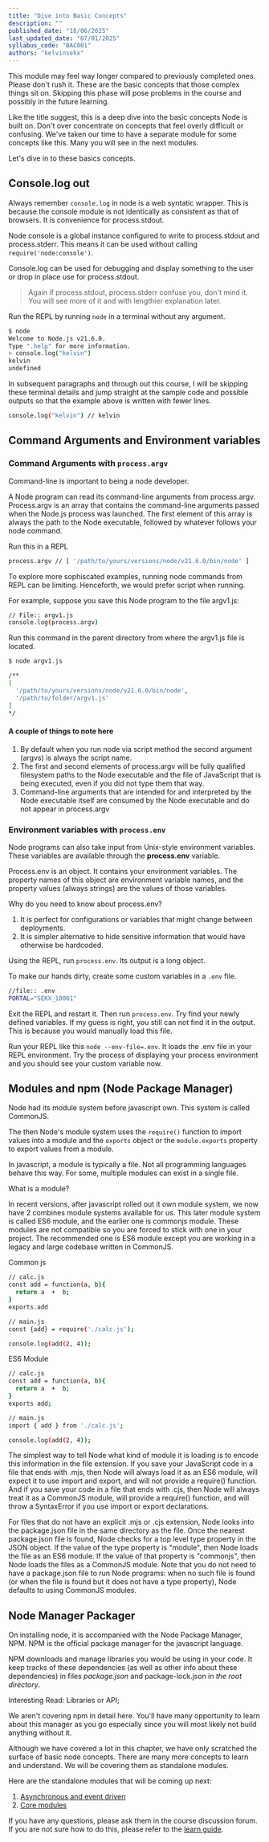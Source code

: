 ```yaml
---
title: "Dive into Basic Concepts"
description: ""
published_date: "18/06/2025"
last_updated_date: "07/01/2025"
syllabus_code: "BAC001"
authors: "kelvinsekx"
---
```


This module may feel way longer compared to previously completed ones. Please don't rush it. These are the basic concepts that those complex things sit on. Skipping this phase will pose problems in the course and possibly in the future learning.

Like the title suggest, this is a deep dive into the basic concepts Node is built on. Don't over concentrate on concepts that feel overly difficult or confusing. We've taken our time to have a separate module for some concepts like this. Many you will see in the next modules.

Let's dive in to these basics concepts.

## Console.log out

Always remember `console.log` in node is a web syntatic wrapper. This is because the console module is not identically as consistent as that of browsers. It is convenience for process.stdout.

Node console is a global instance configured to write to process.stdout and process.stderr. This means it can be used without calling `require('node:console')`.

Console.log can be used for debugging and display something to the user or drop in place use for process.stdout.

> Again if process.stdout, process.stderr confuse you, don't mind it. You will see more of it and with lengthier explanation later.

Run the REPL by running `node` in a terminal without any argument.

```bash
$ node
Welcome to Node.js v21.6.0.
Type ".help" for more information.
> console.log("kelvin")
kelvin
undefined
```

In subsequent paragraphs and through out this course, I will be skipping these terminal details and jump straight at the sample code and possible outputs so that the example above is written with fewer lines.

```bash
console.log("kelvin") // kelvin
```

## Command Arguments and Environment variables

### Command Arguments with `process.argv`

Command-line is important to being a node developer.

A Node program can read its command-line arguments from process.argv.
Process.argv is an array that contains the command-line arguments passed when the Node.js process was launched. The first element of this array is always the path to the Node executable, followed by whatever follows your node command.

Run this in a REPL

```bash
process.argv // [ '/path/to/yours/versions/node/v21.6.0/bin/node' ]
```

To explore more sophiscated examples, running node commands from REPL can be limiting. Henceforth, we would prefer script when running.

For example, suppose you save this Node program to the file argv1.js:

```bash
// File:: argv1.js
console.log(process.argv)
```

Run this command in the parent directory from where the argv1.js file is located.

```bash
$ node argv1.js

/**
[
  '/path/to/yours/versions/node/v21.6.0/bin/node',
  '/path/to/folder/argv1.js'
]
*/
```

#### A couple of things to note here

1. By default when you run node via script method the second argument (argvs) is always the script name.
2. The first and second elements of process.argv will be fully qualified filesystem paths to the Node executable and the file of JavaScript that is being executed, even if you did not type them that way.
3. Command-line arguments that are intended for and interpreted by the Node executable itself are consumed by the Node executable and do not appear in process.argv

### Environment variables with `process.env`

Node programs can also take input from Unix-style environment variables. These variables are available through the **process.env** variable.

Process.env is an object. It contains your environment variables. The property names of this object are environment variable names, and the property values (always strings) are the values of those variables.

Why do you need to know about process.env?

1. It is perfect for configurations or variables that might change between deployments.
2. It is simpler alternative to hide sensitive information that would have otherwise be hardcoded.

Using the REPL, run `process.env`. Its output is a long object.

To make our hands dirty, create some custom variables in a `.env` file.

```bash
//file:: .env
PORTAL="SEKX_10001"
```

Exit the REPL and restart it. Then run `process.env`. Try find your newly defined variables. If my guess is right, you still can not find it in the output. This is because you would manually load this file.

Run your REPL like this `node --env-file=.env`. It loads the .env file in your REPL environment. Try the process of displaying your process environment and you should see your custom variable now.

## Modules and npm (Node Package Manager)

Node had its module system before javascript own. This system is called CommonJS.

The then Node's module system uses the `require()` function to import values into a module and the `exports` object or the `module.exports` property to export values from a module.

In javascript, a module is typically a file. Not all programming languages behave this way. For some, multiple modules can exist in a single file.

What is a module?

In recent versions, after javascript rolled out it own module system, we now have 2 combines module systems available for us. This later module system is called ES6 module, and the earlier one is commonjs module. These modules are not compatible so you are forced to stick with one in your project. The recommended one is ES6 module except you are working in a legacy and large codebase written in CommonJS.

Common js

```bash
// calc.js
const add = function(a, b){
  return a  +  b;
}
exports.add

// main.js
const {add} = require('./calc.js');

console.log(add(2, 4));
```

ES6 Module

```bash
// calc.js
const add = function(a, b){
  return a  +  b;
}
exports add;

// main.js
import { add } from './calc.js';

console.log(add(2, 4));
```

The simplest way to tell Node what kind of module it is loading is to encode this information in the file extension. If you save your JavaScript code in a file that ends with .mjs, then Node will always load it as an ES6 module, will expect it to use import and export, and will not provide a require() function. And if you save your code in a file that ends with .cjs, then Node will always treat it as a CommonJS module, will provide a require() function, and will throw a SyntaxError if you use import or export declarations.

For files that do not have an explicit .mjs or .cjs extension, Node looks into the package.json file in the same directory as the file. Once the nearest package.json file is found, Node checks for a top level type property in the JSON object. If the value of the type property is "module", then Node loads the file as an ES6 module. If the value of that property is "commonjs", then Node loads the files as a CommonJS module. Note that you do not need to have a package.json file to run Node programs: when no such file is found (or when the file is found but it does not have a type property), Node defaults to using CommonJS modules.

## Node Manager Packager

On installing node, it is accompanied with the Node Package Manager, NPM. NPM is the official package manager for the javascript language.

NPM downloads and manage libraries you would be using in your code. It keep tracks of these dependencies (as well as other info about these dependencies) in files _package.json_ and package-lock.json in _the root directory_.

Interesting Read: Libraries or API;

We aren't covering npm in detail here. You'll have many opportunity to learn about this manager as you go especially since you will most likely not build anything without it.

Although we have covered a lot in this chapter, we have only scratched the surface of basic node concepts. There are many more concepts to learn and understand. We will be covering them as standalone modules.

Here are the standalone modules that will be coming up next:

1. [Asynchronous and event driven](../file-system)
2. [Core modules](../http)

If you have any questions, please ask them in the course discussion forum. If you are not sure how to do this, please refer to the [learn guide](/learn/guide).

